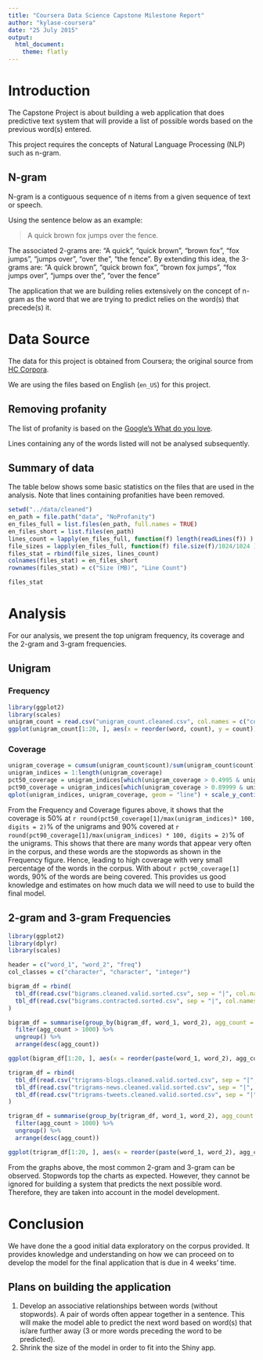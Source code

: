 ```yaml
---
title: "Coursera Data Science Capstone Milestone Report"
author: "kylase-coursera"
date: "25 July 2015"
output: 
  html_document: 
    theme: flatly
---
```


# Introduction

The Capstone Project is about building a web application that does predictive text system that will provide a list of possible words based on the previous word(s) entered.

This project requires the concepts of Natural Language Processing (NLP) such as n-gram.

## N-gram
N-gram is a contiguous sequence of n items from a given sequence of text or speech.

Using the sentence below as an example:

> A quick brown fox jumps over the fence.

The associated 2-grams are: "A quick", "quick brown", "brown fox", "fox jumps", "jumps over", "over the", "the fence".
By extending this idea, the 3-grams are: "A quick brown", "quick brown fox", "brown fox jumps", "fox jumps over", "jumps over the", "over the fence"

The application that we are building relies extensively on the concept of n-gram as the word that we are trying to predict relies on the word(s) that precede(s) it.  

# Data Source

The data for this project is obtained from Coursera; the original source from [HC Corpora](http://www.corpora.heliohost.org/). 

We are using the files based on English (`en_US`) for this project. 

## Removing profanity

The list of profanity is based on the [Google's What do you love](https://gist.github.com/ryanlewis/a37739d710ccdb4b406d). 

Lines containing any of the words listed will not be analysed subsequently.

## Summary of data

The table below shows some basic statistics on the files that are used in the analysis. Note that lines containing profanities have been removed.

```r
setwd("../data/cleaned")
en_path = file.path("data", "NoProfanity")
en_files_full = list.files(en_path, full.names = TRUE)
en_files_short = list.files(en_path)
lines_count = lapply(en_files_full, function(f) length(readLines(f)) )
file_sizes = lapply(en_files_full, function(f) file.size(f)/1024/1024 )
files_stat = rbind(file_sizes, lines_count)
colnames(files_stat) = en_files_short
rownames(files_stat) = c("Size (MB)", "Line Count")

files_stat
```

# Analysis

For our analysis, we present the top unigram frequency, its coverage and the 2-gram and 3-gram frequencies.

## Unigram

### Frequency

```r
library(ggplot2)
library(scales)
unigram_count = read.csv("unigram_count.cleaned.csv", col.names = c("count", "word"), colClasses = c("integer", "character"), sep = ' ')
ggplot(unigram_count[1:20, ], aes(x = reorder(word, count), y = count)) + geom_bar(stat = "identity") + coord_flip() + xlab("Unigram") + scale_y_continuous("count", labels = comma)
```

### Coverage
```r
unigram_coverage = cumsum(unigram_count$count)/sum(unigram_count$count)
unigram_indices = 1:length(unigram_coverage)
pct50_coverage = unigram_indices[which(unigram_coverage > 0.4995 & unigram_coverage < 0.5005)]
pct90_coverage = unigram_indices[which(unigram_coverage > 0.89999 & unigram_coverage < 0.90001)]
qplot(unigram_indices, unigram_coverage, geom = "line") + scale_y_continuous("Coverage") + scale_x_log10("Number of unique words (log scale)", label = comma) + geom_vline(xintercept = pct50_coverage[1], colour = "blue") + geom_vline(xintercept = pct90_coverage[1], colour = "red")
```

From the Frequency and Coverage figures above, it shows that the coverage is 50% at `r round(pct50_coverage[1]/max(unigram_indices)* 100, digits = 2)`% of the unigrams and 90% covered at `r round(pct90_coverage[1]/max(unigram_indices) * 100, digits = 2)`% of the unigrams. This shows that there are many words that appear very often in the corpus, and these words are the stopwords as shown in the Frequency figure. Hence, leading to high coverage with very small percentage of the words in the corpus. With about `r pct90_coverage[1]` words, 90% of the words are being covered. This provides us good knowledge and estimates on how much data we will need to use to build the final model.

## 2-gram and 3-gram Frequencies

```r
library(ggplot2)
library(dplyr)
library(scales)

header = c("word_1", "word_2", "freq")
col_classes = c("character", "character", "integer")

bigram_df = rbind(
  tbl_df(read.csv("bigrams.cleaned.valid.sorted.csv", sep = "|", col.names = header, colClasses = col_classes)), 
  tbl_df(read.csv("bigrams.contracted.sorted.csv", sep = "|", col.names = header, colClasses = col_classes))
)

bigram_df = summarise(group_by(bigram_df, word_1, word_2), agg_count = sum(freq)) %>%
  filter(agg_count > 1000) %>%
  ungroup() %>%
  arrange(desc(agg_count))

ggplot(bigram_df[1:20, ], aes(x = reorder(paste(word_1, word_2), agg_count), y = agg_count)) + geom_bar(stat = "identity") + coord_flip() + xlab("2-gram") + scale_y_continuous("count", labels = comma)

trigram_df = rbind(
  tbl_df(read.csv("trigrams-blogs.cleaned.valid.sorted.csv", sep = "|", col.names = header, colClasses = col_classes)),
  tbl_df(read.csv("trigrams-news.cleaned.valid.sorted.csv", sep = "|", col.names = header, colClasses = col_classes)),
  tbl_df(read.csv("trigrams-tweets.cleaned.valid.sorted.csv", sep = "|", col.names = header, colClasses = col_classes))
)

trigram_df = summarise(group_by(trigram_df, word_1, word_2), agg_count = sum(freq)) %>%
  filter(agg_count > 1000) %>%
  ungroup() %>%
  arrange(desc(agg_count))

ggplot(trigram_df[1:20, ], aes(x = reorder(paste(word_1, word_2), agg_count), y = agg_count)) + geom_bar(stat = "identity") + coord_flip() + xlab("3-gram") + scale_y_continuous("count", labels = comma)
```

From the graphs above, the most common 2-gram and 3-gram can be observed. Stopwords top the charts as expected. However, they cannot be ignored for building a system that predicts the next possible word. Therefore, they are taken into account in the model development. 

# Conclusion

We have done the a good initial data exploratory on the corpus provided. It provides knowledge and understanding on how we can proceed on to develop the model for the final application that is due in 4 weeks' time.

## Plans on building the application

1. Develop an associative relationships between words (without stopwords). A pair of words often appear together in a sentence. This will make the model able to predict the next word based on word(s) that is/are further away (3 or more words preceding the word to  be predicted).
2. Shrink the size of the model in order to fit into the Shiny app.
